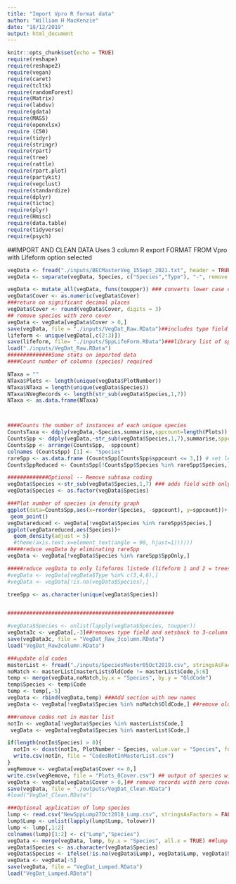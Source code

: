 ```yaml
---
title: "Import Vpro R format data"
author: "William H MacKenzie"
date: "18/12/2019"
output: html_document
---
```


```r
knitr::opts_chunk$set(echo = TRUE)
require(reshape)
require(reshape2)
require(vegan)
require(caret)
require(tcltk)
require(randomForest)
require(Matrix)
require(labdsv)
require(gdata)
require(MASS)
require(openxlsx)
require (C50)
require(tidyr)
require(stringr)
require(rpart)
require(tree)
require(rattle)
require(rpart.plot)
require(partykit)
require(vegclust)
require(standardize)
require(dplyr)
require(tictoc)
require(plyr)
require(Hmisc)
require(data.table)
require(tidyverse)
require(psych)

```

##IMPORT AND CLEAN DATA
 Uses 3 column R export FORMAT FROM Vpro with Lifeform option selected

```r

vegData <- fread("./inputs/BECMasterVeg_15Sept_2021.txt", header = TRUE) 
vegData <- separate(vegData, Species, c("Species","Type"), "-", remove = TRUE)

vegData <- mutate_all(vegData, funs(toupper)) ### converts lower case characters to upper
vegData$Cover <- as.numeric(vegData$Cover)
###return on significant decimal places
vegData$Cover <- round(vegData$Cover, digits = 3)
## remove species with zero cover
vegData <- vegData[vegData$Cover > 0,]
save(vegData, file = "./inputs/VegDat_Raw.RData")##includes type field for lifeform
lifeform <- unique(vegData[,c(2:3)])
save(lifeform, file= "./inputs/SppLifeForm.RData")###library list of species lifeform codes
load("./inputs/VegDat_Raw.RData")
##############Some stats on imported data
####Count number of columns (species) required

NTaxa = ""
NTaxa$Plots <- length(unique(vegData$PlotNumber))
NTaxa$NTaxa = length(unique(vegData$Species))
NTaxa$NVegRecords <- length(str_sub(vegData$Species,1,7))
NTaxa <- as.data.frame(NTaxa)



####Counts the number of instances of each unique species
CountsTaxa <- ddply(vegData,~Species,summarise,sppcount=length(Plots))
CountsSpp <- ddply(vegData,~str_sub(vegData$Species,1,7),summarise,sppcount=length(unique(PlotNumber)))
CountsSpp <- arrange(CountsSpp, -sppcount)
colnames (CountsSpp) [1] <- "Species"
rareSpp <- as.data.frame (CountsSpp[CountsSpp$sppcount <= 3,]) # set level for rare species removal
CountsSppReduced <- CountsSpp[!CountsSpp$Species %in% rareSpp$Species,]

#############Optional -- Remove subtaxa coding
vegData$Species <-str_sub(vegData$Species,1,7) ### adds field with only species codes (no spp or varieties)
vegData$Species <- as.factor(vegData$Species)

###Plot number of species in density graph
ggplot(data=CountsSpp,aes(x=reorder(Species, -sppcount), y=sppcount))+
 geom_point()
vegDatareduced <- vegData[!vegData$Species %in% rareSpp$Species,]
ggplot(vegDatareduced,aes(Species))+
  geom_density(adjust = 5)
  #theme(axis.text.x=element_text(angle = 90, hjust=1))))))
#####reduce vegData by eliminating rareSpp
vegData <- vegData[!vegData$Species %in% rareSpp$SppOnly,]

#####reduce vegData to only lifeforms listede (lifeform 1 and 2 = trees; 6 = grasses) only
#vegData <- vegData[vegData$Type %in% c(3,4,6),]
#vegData <- vegData[!is.na(vegData$Species),]

treeSpp <- as.character(unique(vegData$Species))


#####################################################

#vegData$Species <- unlist(lapply(vegData$Species, toupper))
vegData3c <- vegData[,-3]##removes type field and setsback to 3-column format
save(vegData3c, file = "VegDat_Raw_3column.RData")
load("VegDat_Raw3column.RData")

###update old codes
masterList <- fread("./inputs/SpeciesMaster05Oct2019.csv", stringsAsFactors = FALSE)
noMatch <- masterList[masterList$OldCode != masterList$Code,5:6]
temp <- merge(vegData,noMatch,by.x = "Species", by.y = "OldCode")
temp$Species <- temp$Code
temp <- temp[,-5]
vegData <- rbind(vegData,temp) ###Add section with new names
vegData <- vegData[!vegData$Species %in% noMatch$OldCode,] ##remove old codes

###remove codes not in master list
notIn <- vegData[!vegData$Species %in% masterList$Code,]
 vegData <- vegData[vegData$Species %in% masterList$Code,]

if(length(notIn$Species) > 0){
  notIn <- dcast(notIn, PlotNumber ~ Species, value.var = "Species", fun.aggregate = length)
  write.csv(notIn, file = "CodesNotInMasterList.csv")
}
vegRemove <- vegData[vegData$Cover <= 0,] 
write.csv(vegRemove, file = "Plots_0Cover.csv") ## output of species with zero cover for review
vegData <- vegData[vegData$Cover > 0,]## remove records with zero cover
save(vegData, file = "./outputs/VegDat_Clean.RData")
#load("VegDat_Clean.RData")

###Optional application of lump species
lump <- read.csv("NewSppLump27Oct2018_Lump.csv", stringsAsFactors = FALSE)
lump$Lump <- unlist(lapply(lump$Lump, tolower))
lump <- lump[,1:2]
colnames(lump)[1:2] <- c("Lump","Species")
vegData <- merge(vegData, lump, by.x = "Species", all.x = TRUE) ##lump data
vegData$Species <- as.character(vegData$Species)
vegData$Species <- ifelse(!is.na(vegData$Lump), vegData$Lump, vegData$Species)
vegData <- vegData[-5]
save(vegData, file = "VegDat_Lumped.RData")
load("VegDat_Lumped.RData")

```

